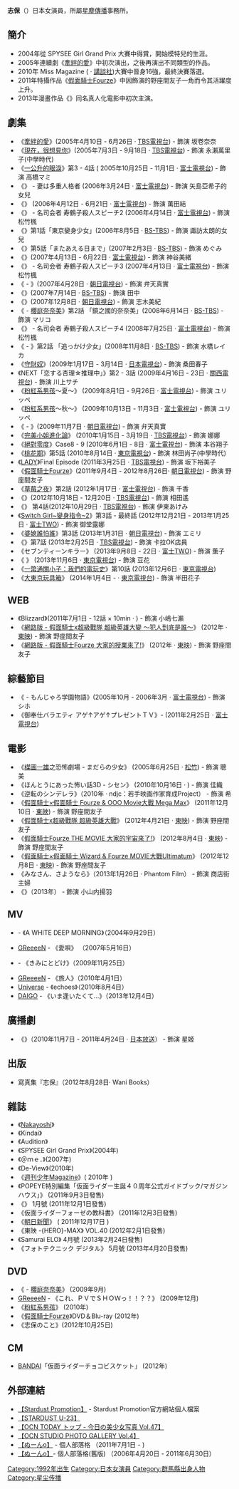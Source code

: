 {{multiple issues|
{{blpunsourced|time=2015-03-21T21:42:43+00:00}}
{{expand|time=2015-03-21T21:42:43+00:00}}
{{prose|time=2015-03-21T21:42:43+00:00}}
}}
{{noteTA
|G1=JP Show
|G2=KamenRider
}}

{{Infobox model
| name            = 志保
| image           = 
| caption         = 
| birth_name      = 
| birth_date      = {{birth date and age|1992|10|19}}
| birth_place     = {{JPN}}[[群馬縣|群馬縣]][[高崎市|高崎市]]
| death_date      = 
| death_place     = 
| spouse          = 
| height          = {{height|m=1.52}}
| weight          = 
| measurements    = 83-60-82厘米<br />33-24-32英寸
| eye_color       = 黑色
| hair_color      = 茶色
| ethnicity       = [[日本人|日本人]]
| alias           = しーたん (Shi-tan)
| homepage        = 
}}

'''志保'''（{{bd|1992年|10月19日|catIdx=Nagasawa Nao}}）日本女演員，所屬[[星塵傳播|星塵傳播]]事務所。

== 簡介 ==
*2004年從 SPYSEE Girl Grand Prix 大賽中得賞，開始模特兒的生涯。
*2005年連續劇《[[牽絆的愛|牽絆的愛]]》中初次演出，之後再演出不同類型的作品。
*2010年 Miss Magazine ({{link-ja|ミスマガジン|ミスマガジン}} ‧ [[講談社|講談社]])大賽中晉身16強，最終決賽落選。
*2011年特攝作品《[[假面騎士Fourze|假面騎士Fourze]]》中因飾演的野座間友子一角而令其活躍度上升。
*2013年漫畫作品《{{link-ja|年上ノ彼女|年上ノ彼女}}》同名真人化電影中初次主演。

== 劇集 ==
*《[[牽絆的愛|牽絆的愛]]》(2005年4月10日 - 6月26日 ‧ [[TBS電視台|TBS電視台]]) - 飾演 坂卷奈奈
*《[[現在，很想見你|現在，很想見你]]》(2005年7月3日 - 9月18日 ‧ [[TBS電視台|TBS電視台]]) - 飾演 永瀨萬里子(中學時代)
*《[[一公升的眼淚_(電視劇)|一公升的眼淚]]》第3 - 4話 ( 2005年10月25日 - 11月1日 ‧ [[富士電視台|富士電視台]]) - 飾演 高橋マミ
*《{{link-ja|金曜エンタテイメント|金曜エンタテイメント}}》 - 妻は多重人格者 (2006年3月24日 ‧ [[富士電視台|富士電視台]]) - 飾演 矢島亞希子的女兒 
*《{{link-ja|芭蕾舞蹈家|プリマダム}}》 (2006年4月12日 - 6月21日 ‧ [[富士電視台|富士電視台]]) - 飾演 萬田結
*《{{link-ja|金曜エンタテイメント|金曜エンタテイメント}}》 - 名司会者 寿鶴子殺人スピーチ2 (2006年4月14日 ‧ [[富士電視台|富士電視台]]) - 飾演 松竹楓 
*《{{link-ja|東京少女 - ショートフィルム道|東京少女}}》第1話「東京變身少女」(2006年8月5日 ‧ [[BS-TBS|BS-TBS]]) - 飾演 諏訪太朗的女兒
*《{{link-ja|恋する日曜日 - 第3シリーズ|恋する日曜日}}》第5話「またあえる日まで」(2007年2月3日 ‧ [[BS-TBS|BS-TBS]]) - 飾演 めぐみ
*《{{link-ja|スリルな夜・子育ての天才|子育ての天才}}》(2007年4月13日 - 6月22日 ‧ [[富士電視台|富士電視台]]) - 飾演 神谷美緒
*《{{link-ja|金曜プレステージ|金曜プレステージ}}》 - 名司会者 寿鶴子殺人スピーチ3 (2007年4月13日 ‧ [[富士電視台|富士電視台]]) - 飾演 松竹楓 
*《{{link-ja|土曜ワイド劇場|土曜ワイド劇場}} - {{link-ja|弁天祐美子法律事務所1|弁天祐美子法律事務所}}》(2007年4月28日 ‧ [[朝日電視台|朝日電視台]]) - 飾演 弁天真實
*《{{link-ja|先生道「ピストル先生」|先生道}}》(2007年7月14日 ‧ [[BS-TBS|BS-TBS]]) - 飾演 田中
*《{{link-ja|半落ち|半落ち}}》(2007年12月8日 ‧ [[朝日電視台|朝日電視台]]) - 飾演 志木美紀
*《{{link-ja|東京少女|東京少女}} - [[櫻庭奈奈美|櫻庭奈奈美]]》第2話 「鏡之國的奈奈美」(2008年6月14日 ‧ [[BS-TBS|BS-TBS]]) - 飾演 マリコ
*《{{link-ja|金曜プレステージ|金曜プレステージ}}》 - 名司会者 寿鶴子殺人スピーチ4 (2008年7月25日 ‧ [[富士電視台|富士電視台]]) - 飾演 松竹楓
*《{{link-ja|東京少女|東京少女}} - {{link-ja|岡本あずさ|岡本あずさ}}》第2話 「追っかけ少女」(2008年11月8日 ‧ [[BS-TBS|BS-TBS]]) - 飾演 水橋レイカ
*《[[守財奴|守財奴]]》(2009年1月17日 - 3月14日 ‧ [[日本電視台|日本電視台]]) - 飾演 桑田春子
*《NEXT「恋する杏理☆推理中」》第2 - 3話 (2009年4月16日 - 23日 ‧ [[關西電視台|關西電視台]]) - 飾演 川上サチ
*《[[粉紅系男孩|粉紅系男孩]]〜夏〜》 (2009年8月1日 - 9月26日 ‧ [[富士電視台|富士電視台]]) - 飾演 ユリッペ
*《[[粉紅系男孩|粉紅系男孩]]〜秋〜》 (2009年10月13日 - 11月3日 ‧ [[富士電視台|富士電視台]]) - 飾演 ユリッペ
*《{{link-ja|土曜ワイド劇場|土曜ワイド劇場}} - {{link-ja|弁天祐美子法律事務所2|弁天祐美子法律事務所}}》(2009年11月7日 ‧ [[朝日電視台|朝日電視台]]) - 飾演 弁天真實
*《[[完美小姐進化論#電視連續劇|完美小姐進化論]]》 (2010年1月15日 - 3月19日 ‧ [[TBS電視台|TBS電視台]]) - 飾演 娜娜
*《[[絕對零度_(電視劇)|絕對零度]]》Case8 - 9 (2010年6月1日 - 8日 ‧ [[富士電視台|富士電視台]]) - 飾演 本谷翔子
*《[[桃花期|桃花期]]》第5話 (2010年8月14日 ‧ [[東京電視台|東京電視台]]) - 飾演 林田尚子(中學時代)
*《[[LADY|LADY]]》Final Episode (2011年3月25日 ‧ [[TBS電視台|TBS電視台]]) - 飾演 坂下裕美子
*《[[假面騎士Fourze|假面騎士Fourze]]》(2011年9月4日 - 2012年8月26日‧ [[朝日電視台|朝日電視台]]) - 飾演 野座間友子
*《[[草莓之夜|草莓之夜]]》第2話 (2012年1月17日 ‧ [[富士電視台|富士電視台]]) - 飾演 千香
* 《{{link-ja|實習醫生五人組|レジデント〜5人の研修医}}》(2012年10月18日 - 12月20日 ‧ [[TBS電視台|TBS電視台]]) - 飾演 相田遙
* 《{{link-ja|Perfect Blue|パーフェクト・ブルー#2012年版}}》 第4話(2012年10月29日 ‧ [[TBS電視台|TBS電視台]]) - 飾演 伊東あけみ
*《[[Switch_Girl~變身指令~|Switch Girl~變身指令~2]]》第3話 - 最終話 (2012年12月21日 - 2013年1月25日 ‧ [[富士TWO|富士TWO]]) - 飾演 御堂露娜
*《[[婆媳誰怕誰|婆媳誰怕誰]]》第3話 (2013年1月31日 ‧ [[朝日電視台|朝日電視台]]) - 飾演 エミリ
*《{{link-ja|終電バイバイ|終電バイバイ}}》第7話 (2013年2月25日 ‧ [[TBS電視台|TBS電視台]]) - 飾演 卡拉OK店員
*《セブンティーンキラー》 (2013年9月8日 - 22日 ‧ [[富士TWO|富士TWO]]) - 飾演 薫子
*《{{link-ja|水曜ミステリー9|水曜ミステリー9}} {{link-ja|作家探偵・山村美紗3|作家探偵・山村美紗}}》 (2013年11月6日 ‧ [[東京電視台|東京電視台]]) - 飾演 豆花
*《[[一幣通關小子：我們的電玩史|一幣通關小子：我們的電玩史]]》第10話  (2013年12月6日 ‧ [[東京電視台|東京電視台]])
*《[[大东京玩具箱|大東京玩具箱]]》 (2014年1月4日 - ‧ [[東京電視台|東京電視台]]) - 飾演 半田花子

== WEB ==
*《Blizzard》(2011年7月1日 - 12話 × 10min ‧ {{link-ja|BeeTV (日本)|BeeTV|BeeTV}}) - 飾演 小嶋七瀨
*《[[假面騎士x超級戰隊_超級英雄大戰#網路電影|網路版 - 假面騎士x超級戰隊 超級英雄大變 〜犯人到底是誰〜]]》 (2012年 ‧ [[東映|東映]]) - 飾演 野座間友子
*《[[假面騎士Fourze_THE_MOVIE_大家的宇宙來了!#網路電影|網路版 - 假面騎士Fourze 大家的授業來了!]]》 (2012年 ‧ [[東映|東映]]) - 飾演 野座間友子

== 綜藝節目 ==
*《{{link-ja|ワンナイR&R|ワンナイR&R}} - もんじゃろ学園物語》(2005年10月 - 2006年3月 ‧ [[富士電視台|富士電視台]]) - 飾演 シホ 
*《御奉仕バラエティ アゲ↑アゲ↑プレゼントＴＶ》- (2011年2月25日 ‧ [[富士電視台|富士電視台]])

== 電影 ==
*《[[楳圖一雄|楳圖一雄]]之恐怖劇場 - まだらの少女》 (2005年6月25日 ‧ [[松竹|松竹]]) - 飾演 聰美
*《ほんとうにあった怖い話3D - シセン》 (2010年10月16日 ‧ {{link-ja|パル企画|パル企画}}) - 飾演 佳織
*《逆転のシンデレラ》（2010年 ‧ ndjc：若手映画作家育成Project） - 飾演 希
*《[[假面騎士×假面騎士_Fourze_&_OOO_Movie大戰_Mega_Max|假面騎士×假面騎士 Fourze & OOO Movie大戰 Mega Max]]》 (2011年12月10日 ‧ [[東映|東映]]) - 飾演 野座間友子
*《[[假面騎士x超級戰隊_超級英雄大戰|假面騎士x超級戰隊 超級英雄大戰]]》 (2012年4月21日 ‧ [[東映|東映]]) - 飾演 野座間友子
*《[[假面騎士Fourze_THE_MOVIE_大家的宇宙來了!|假面騎士Fourze THE MOVIE 大家的宇宙來了!]]》 (2012年8月4日 ‧ [[東映|東映]]) - 飾演 野座間友子
*《[[假面騎士×假面騎士_Wizard_&_Fourze_MOVIE大戰Ultimatum|假面騎士×假面騎士 Wizard & Fourze MOVIE大戰Ultimatum]]》 (2012年12月8日 ‧ [[東映|東映]]) - 飾演 野座間友子
*《みなさん、さようなら》（2013年1月26日 ‧ Phantom Film） - 飾演 商店街主婦
*《{{link-ja|年上ノ彼女(ヒト)|年上ノ彼女}}》（2013年） - 飾演 小山内揚羽

== MV ==
* {{link-ja|BRAHMAN|BRAHMAN}} - 《A WHITE DEEP MORNING》（2004年9月29日）
* [[GReeeeN|GReeeeN]] - 《愛唄》 （2007年5月16日）
* {{link-ja|谷澤智文|タニザワトモフミ}} - 《きみにとどけ》（2009年11月25日）
* [[GReeeeN|GReeeeN]] - 《旅人》（2010年4月1日）
* [[Universe_(樂團)|Universe]] - 《echoes》（2010年8月4日）
* [[DAIGO|DAIGO]] - 《いま逢いたくて…》（2013年12月4日）

== 廣播劇 ==
*《{{link-ja|幕末三姉妹|幕末三姉妹}}》（2010年11月7日 - 2011年4月24日 ‧ [[日本放送|日本放送]]） - 飾演 星姬

== 出版 ==
*寫真集『志保』（2012年8月28日‧ Wani Books）

== 雜誌 ==
*《[[Nakayoshi|Nakayoshi]]》
*《Kindai》
*《Audition》
*《SPYSEE Girl Grand Prix》(2004年)
*《＠ｍｅ．》(2007年)
*《De-View》(2010年)
*《[[週刊少年Magazine|週刊少年Magazine]]》( 2010年 )
*《POPEYE特別編集「仮面ライダー生誕４０周年公式ガイドブック/マガジンハウス」》 (2011年9月3日發售)
*《{{link-ja|HYPER HOBBY|ハイパーホビー}}》 1月號 (2011年12月1日發售)
*《仮面ライダーフォーゼの教科書》  (2011年12月3日發售)
*《[[朝日新聞|朝日新聞]]》  ( 2011年12月17日 )
*《東映 -{HERO}-MAX》 VOL.40 (2012年2月1日發售)
*《Samurai ELO》 4月號 (2013年2月24日發售)
*《フォトテクニック デジタル》 5月號 (2013年4月20日發售)

== DVD ==
*《{{link-ja|東京少女|東京少女}} - [[櫻庭奈奈美|櫻庭奈奈美]]》 (2009年9月)
* [[GReeeeN|GReeeeN]] - 《これ、ＰＶでＳＨＯＷっ！！？？》 (2009年12月)
*《[[粉紅系男孩|粉紅系男孩]]》 (2010年)
*《[[假面騎士Fourze|假面騎士Fourze]]》DVD＆Blu-ray (2012年)
*《志保のこと》(2012年10月25日)

== CM ==
* [[BANDAI|BANDAI]]「仮面ライダーチョコビスケット」 (2012年)

== 外部連結 ==
* [http://www.stardust.co.jp/section3/profile/shi-ho.html 【Stardust Promotion】] {{Wayback|url=http://www.stardust.co.jp/section3/profile/shi-ho.html |date=20201231123530 }}- Stardust Promotion官方網站個人檔案
* [https://web.archive.org/web/20111002024600/http://stardustpress.jp/pc/talent/section/u48_1.php 【STARDUST U-23】]
* [https://web.archive.org/web/20120125031847/http://journal.ocn.ne.jp/gravure/vol47/gravure01.html 【OCN TODAY トップ - 今日の美少女写真 Vol.47】]
* [http://www.ocn.ne.jp/game/og/14-hangyaku/shiho.html 【OCN STUDIO PHOTO GALLERY Vol.4】] {{Wayback|url=http://www.ocn.ne.jp/game/og/14-hangyaku/shiho.html |date=20121101161506 }}
* [http://ameblo.jp/shiho-sd/ 【ぬーんο】] {{Wayback|url=http://ameblo.jp/shiho-sd/ |date=20201125165125 }}- 個人部落格 （2011年7月1日 -  )
* [https://web.archive.org/web/20120225172421/http://star-studio.jp/shiho/ 【ぬーんο】]- 個人部落格(舊版) （2006年4月20日 - 2011年6月30日）

{{Stardust Promotion}}
{{超級英雄MAX導航}}
{{DEFAULTSORT:Shiho}}

[[Category:1992年出生|Category:1992年出生]]
[[Category:日本女演員|Category:日本女演員]]
[[Category:群馬縣出身人物|Category:群馬縣出身人物]]
[[Category:星尘传播|Category:星尘传播]]